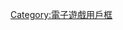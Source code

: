 {{Userbox
  |border-c = black
  |border-s = 1
  |id-s     = 14
  |id-c     = black
  |id-fc    = white
  |info-c   = white
  |info-s   = 10
  |info-fc  = black
  |id       = <span style="font-size: 15pt">德玛西亚</span>
  |info     = 這個用戶喜歡玩'''[[英雄聯盟]]'''。
}}<includeonly>[[Category:喜歡玩英雄聯盟的維基人|{{PAGENAME}}]]</includeonly><noinclude>

{{DEFAULTSORT:League of Legends}}
[[Category:喜歡玩英雄聯盟的維基人| ]]
[[Category:電子遊戲用戶框]]
</noinclude>